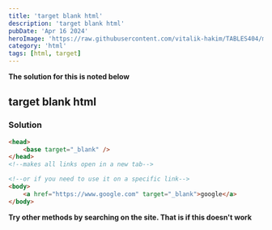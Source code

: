 ```yaml
---
title: 'target blank html'
description: 'target blank html'
pubDate: 'Apr 16 2024'
heroImage: 'https://raw.githubusercontent.com/vitalik-hakim/TABLES404/main/error_b/HTML.png'
category: 'html'
tags: [html, target]
---
```


**The solution for this is noted below**

## target blank html

### Solution

```html
<head>
	<base target="_blank" />
</head>
<!--makes all links open in a new tab-->

<!--or if you need to use it on a specific link-->
<body>
	<a href="https://www.google.com" target="_blank">google</a>
</body>
```

**Try other methods by searching on the site. That is if this doesn't work**
